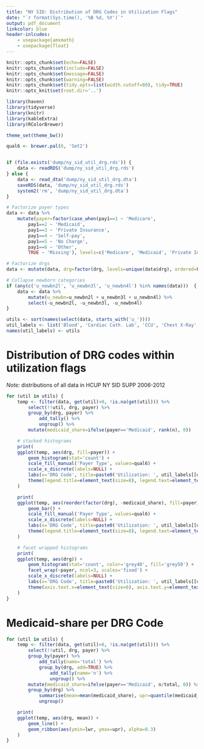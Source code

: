 ```yaml
---
title: "NY SID: Distribution of DRG Codes in Utilization Flags"
date: "`r format(Sys.time(), '%B %d, %Y')`"
output: pdf_document
linkcolor: blue
header-inlcudes:
    - usepackage{amsmath}
    - usepackage{float}
---
```



```r
knitr::opts_chunk$set(echo=FALSE)
knitr::opts_chunk$set(include=FALSE)
knitr::opts_chunk$set(message=FALSE)
knitr::opts_chunk$set(warning=FALSE)
knitr::opts_chunk$set(tidy.opts=list(width.cutoff=80), tidy=TRUE)
knitr::opts_knit$set(root.dir='..')
```
```r
library(haven)
library(tidyverse)
library(knitr)
library(kableExtra)
library(RColorBrewer)
```

```r
theme_set(theme_bw())

qual6 <- brewer.pal(6, 'Set2')
```

```r
```

```r
if (file.exists('dump/ny_sid_util_drg.rds')) {
	data <- readRDS('dump/ny_sid_util_drg.rds')
} else {
	data <- read_dta('dump/ny_sid_util_drg.dta')
	saveRDS(data, 'dump/ny_sid_util_drg.rds')
	system2('rm', 'dump/ny_sid_util_drg.dta')
}

# Factorize payer types
data <- data %>%
	mutate(payer=factor(case_when(pay1==1 ~ 'Medicare',
		pay1==2 ~ 'Medicaid',
		pay1==3 ~ 'Private Insurance',
		pay1==4 ~ 'Self-pay',
		pay1==5 ~ 'No Charge',
		pay1==6 ~ 'Other',
		TRUE ~ 'Missing'), levels=c('Medicare', 'Medicaid', 'Private Insurance', 'Self-pay', 'No Charge', 'Other', 'Missing'), ordered=TRUE))

# Factorize drgs
data <- mutate(data, drg=factor(drg, levels=unique(data$drg), ordered=FALSE))

# Collapse newborn categories
if (any(c('u_newbn2l', 'u_newbn3l', 'u_newbn4l') %in% names(data)))  {
	data <- data %>%
		mutate(u_newbn=u_newbn2l + u_newbn3l + u_newbn4l) %>%
		select(-u_newbn2l, -u_newbn3l, -u_newbn4l)
}

utils <- sort(names(select(data, starts_with('u_'))))
util_labels <- list('Blood', 'Cardiac Cath. Lab', 'CCU', 'Chest X-Ray', 'CT Scan', 'Dialysis', 'Echo', 'Emer. Dept.', 'EEG', 'EKG', 'Erythropoietin', 'ICU', 'Lithotripsy', 'Mental Health/Sub. Abuse', 'MRT', 'Newborn', 'Nuclear Med.', 'Obs.', 'Occ. Therapy', 'Organ Acq.', 'Other Implants', 'Pacemaker', 'Phys. Therapy', 'Radiology/Chemo.', 'Resp. Therapy', 'Speech Therapy', 'Cardiac Stress', 'Ultrasound')
names(util_labels) <- utils
```


# Distribution of DRG codes within utilization flags

*Note:* distributions of all data in HCUP NY SID SUPP 2006-2012

```r
for (util in utils) {
	temp <- filter(data, get(util)>0, !is.na(get(util))) %>%
		select(!!util, drg, payer) %>%
		group_by(drg, payer) %>%
			add_tally() %>%
			ungroup() %>%
		mutate(medicaid_share=ifelse(payer=='Medicaid', rank(n), 0))

	# stacked histograms
	print(
	ggplot(temp, aes(drg, fill=payer)) +
		geom_histogram(stat='count') +
		scale_fill_manual('Payer Type', values=qual6) +
		scale_x_discrete(labels=NULL) +
		labs(x='DRG Code', title=paste0('Utilization: ', util_labels[[util]])) +
		theme(legend.title=element_text(size=8), legend.text=element_text(size=8), legend.key.size=unit(0.5, 'lines'))
	)

	print(
	ggplot(temp, aes(reorder(factor(drg), -medicaid_share), fill=payer)) +
		geom_bar() +
		scale_fill_manual('Payer Type', values=qual6) +
		scale_x_discrete(labels=NULL) +
		labs(x='DRG Code', title=paste0('Utilization: ', util_labels[[util]]), subtitle='DRG codes in desc. of Medicaid share') +
		theme(legend.title=element_text(size=8), legend.text=element_text(size=8), legend.key.size=unit(0.5, 'lines'))
	)

	# facet wrapped histograms
	print(
	ggplot(temp, aes(drg)) +
		geom_histogram(stat='count', color='grey40', fill='grey50') +
		facet_wrap(~payer, ncol=3, scales='fixed') +
		scale_x_discrete(labels=NULL) +
		labs(x='DRG Code', title=paste0('Utilization: ', util_labels[[util]])) +
		theme(axis.text.x=element_text(size=6), axis.text.y=element_text(size=6), strip.text.x=element_text(size=8, margin=margin(t=0.8, b=0.8)))
	)
}
```


# Medicaid-share per DRG Code

```r
for (util in utils) {
	temp <- filter(data, get(util)>0, !is.na(get(util))) %>%
		select(!!util, drg, payer) %>%
		group_by(payer) %>%
			add_tally(name='total') %>%
			group_by(drg, add=TRUE) %>%
				add_tally(name='n') %>%
				ungroup() %>%
		mutate(medicaid_share=ifelse(payer=='Medicaid', n/total, 0)) %>%
		group_by(drg) %>%
			summarise(mean=mean(medicaid_share), upr=quantile(medicaid_share, 0.95), lwr=quantile(medicaid_share, 0.05)) %>%
			ungroup()

	print(
	ggplot(temp, aes(drg, mean)) +
		geom_line() +
		geom_ribbon(aes(ymin=lwr, ymax=upr), alpha=0.3)
	)
}
```
